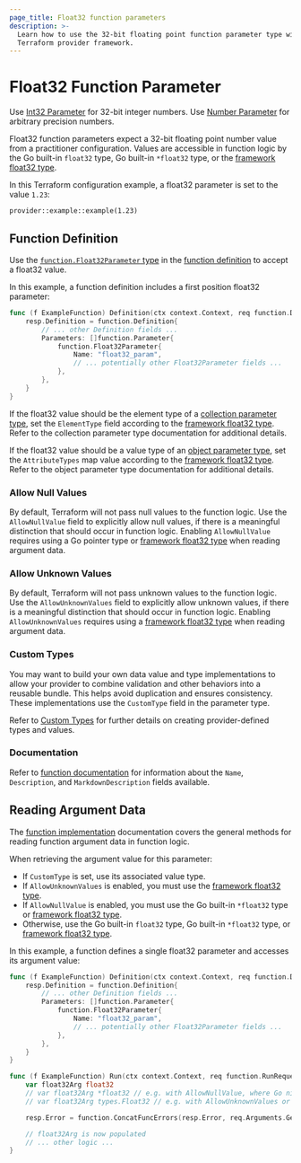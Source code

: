```yaml
---
page_title: Float32 function parameters
description: >-
  Learn how to use the 32-bit floating point function parameter type with the
  Terraform provider framework.
---
```


# Float32 Function Parameter

<Tip>

Use [Int32 Parameter](/terraform/plugin/framework/functions/parameters/int32) for 32-bit integer numbers. Use [Number Parameter](/terraform/plugin/framework/functions/parameters/number) for arbitrary precision numbers.

</Tip>

Float32 function parameters expect a 32-bit floating point number value from a practitioner configuration. Values are accessible in function logic by the Go built-in `float32` type, Go built-in `*float32` type, or the [framework float32 type](/terraform/plugin/framework/handling-data/types/float32).

In this Terraform configuration example, a float32 parameter is set to the value `1.23`:

```hcl
provider::example::example(1.23)
```

## Function Definition

Use the [`function.Float32Parameter` type](https://pkg.go.dev/github.com/hashicorp/terraform-plugin-framework/function#Float32Parameter) in the [function definition](/terraform/plugin/framework/functions/implementation#definition-method) to accept a float32 value.

In this example, a function definition includes a first position float32 parameter:

```go
func (f ExampleFunction) Definition(ctx context.Context, req function.DefinitionRequest, resp *function.DefinitionResponse) {
    resp.Definition = function.Definition{
        // ... other Definition fields ...
        Parameters: []function.Parameter{
            function.Float32Parameter{
                Name: "float32_param",
                // ... potentially other Float32Parameter fields ...
            },
        },
    }
}
```

If the float32 value should be the element type of a [collection parameter type](/terraform/plugin/framework/functions/parameters#collection-parameter-types), set the `ElementType` field according to the [framework float32 type](/terraform/plugin/framework/handling-data/types/float32). Refer to the collection parameter type documentation for additional details.

If the float32 value should be a value type of an [object parameter type](/terraform/plugin/framework/functions/parameters#object-parameter-type), set the `AttributeTypes` map value according to the [framework float32 type](/terraform/plugin/framework/handling-data/types/float32). Refer to the object parameter type documentation for additional details.

### Allow Null Values

By default, Terraform will not pass null values to the function logic. Use the `AllowNullValue` field to explicitly allow null values, if there is a meaningful distinction that should occur in function logic. Enabling `AllowNullValue` requires using a Go pointer type or [framework float32 type](/terraform/plugin/framework/handling-data/types/float32) when reading argument data.

### Allow Unknown Values

By default, Terraform will not pass unknown values to the function logic. Use the `AllowUnknownValues` field to explicitly allow unknown values, if there is a meaningful distinction that should occur in function logic. Enabling `AllowUnknownValues` requires using a [framework float32 type](/terraform/plugin/framework/handling-data/types/float32) when reading argument data.

### Custom Types

You may want to build your own data value and type implementations to allow your provider to combine validation and other behaviors into a reusable bundle. This helps avoid duplication and ensures consistency. These implementations use the `CustomType` field in the parameter type.

Refer to [Custom Types](/terraform/plugin/framework/handling-data/types/custom) for further details on creating provider-defined types and values.

### Documentation

Refer to [function documentation](/terraform/plugin/framework/functions/documentation) for information about the `Name`, `Description`, and `MarkdownDescription` fields available.

## Reading Argument Data

The [function implementation](/terraform/plugin/framework/functions/implementation) documentation covers the general methods for reading function argument data in function logic.

When retrieving the argument value for this parameter:

* If `CustomType` is set, use its associated value type.
* If `AllowUnknownValues` is enabled, you must use the [framework float32 type](/terraform/plugin/framework/handling-data/types/float32).
* If `AllowNullValue` is enabled, you must use the Go built-in `*float32` type or [framework float32 type](/terraform/plugin/framework/handling-data/types/float32).
* Otherwise, use the Go built-in `float32` type, Go built-in `*float32` type, or [framework float32 type](/terraform/plugin/framework/handling-data/types/float32).

In this example, a function defines a single float32 parameter and accesses its argument value:

```go
func (f ExampleFunction) Definition(ctx context.Context, req function.DefinitionRequest, resp *function.DefinitionResponse) {
    resp.Definition = function.Definition{
        // ... other Definition fields ...
        Parameters: []function.Parameter{
            function.Float32Parameter{
                Name: "float32_param",
                // ... potentially other Float32Parameter fields ...
            },
        },
    }
}

func (f ExampleFunction) Run(ctx context.Context, req function.RunRequest, resp *function.RunResponse) {
    var float32Arg float32
    // var float32Arg *float32 // e.g. with AllowNullValue, where Go nil equals Terraform null
    // var float32Arg types.Float32 // e.g. with AllowUnknownValues or AllowNullValue

    resp.Error = function.ConcatFuncErrors(resp.Error, req.Arguments.Get(ctx, &float32Arg))

    // float32Arg is now populated
    // ... other logic ...
}
```
